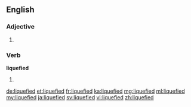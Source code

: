 ==English==

===Adjective===
{{en-adj}}

# {{alternative spelling of|liquified}}

===Verb===
'''liquefied'''

# {{en-past of|liquefy}} {{alternative spelling of|liquified}}

[[de:liquefied]]
[[et:liquefied]]
[[fr:liquefied]]
[[ka:liquefied]]
[[mg:liquefied]]
[[ml:liquefied]]
[[my:liquefied]]
[[ja:liquefied]]
[[sv:liquefied]]
[[vi:liquefied]]
[[zh:liquefied]]